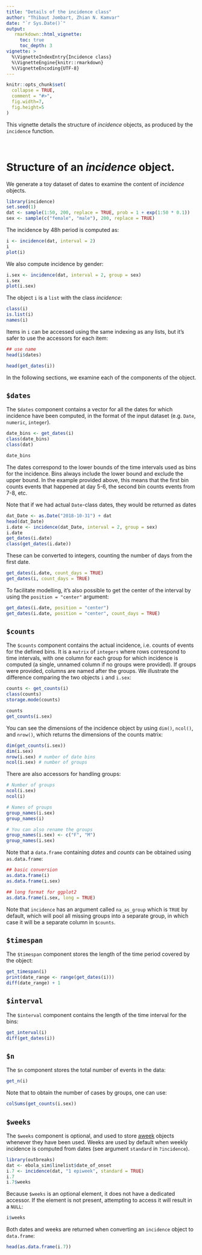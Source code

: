 ```yaml
---
title: "Details of the incidence class"
author: "Thibaut Jombart, Zhian N. Kamvar"
date: "`r Sys.Date()`"
output:
   rmarkdown::html_vignette:
     toc: true
     toc_depth: 3
vignette: >
  %\VignetteIndexEntry{Incidence class}
  %\VignetteEngine{knitr::rmarkdown}
  %\VignetteEncoding{UTF-8}
---
```





```r
knitr::opts_chunk$set(
  collapse = TRUE,
  comment = "#>", 
  fig.width=7, 
  fig.height=5 
)

```

This vignette details the structure of *incidence* objects, as produced by the
`incidence` function.

<br>

# Structure of an *incidence* object.

We generate a toy dataset of dates to examine the content of *incidence* objects.

```r
library(incidence)
set.seed(1)
dat <- sample(1:50, 200, replace = TRUE, prob = 1 + exp(1:50 * 0.1))
sex <- sample(c("female", "male"), 200, replace = TRUE)
```

The incidence by 48h period is computed as:

```r
i <- incidence(dat, interval = 2)
i
plot(i)
```

We also compute incidence by gender:

```r
i.sex <- incidence(dat, interval = 2, group = sex)
i.sex
plot(i.sex)
```


The object `i` is a `list` with the class *incidence*:

```r
class(i)
is.list(i)
names(i)
```

Items in `i` can be accessed using the same indexing as any lists, but it's
safer to use the accessors for each item:

```r
## use name
head(i$dates)

head(get_dates(i))
```

In the following sections, we examine each of the components of the object.


## `$dates`

The `$dates` component contains a vector for all the dates for which incidence
have been computed, in the format of the input dataset (e.g. `Date`, `numeric`,
`integer`).

```r
date_bins <- get_dates(i)
class(date_bins)
class(dat)

date_bins
```

The dates correspond to the lower bounds of the time intervals used as bins for
the incidence. Bins always include the lower bound and exclude the upper bound.
In the example provided above, this means that the first bin counts events that
happened at day 5-6, the second bin counts events from 7-8, etc.

Note that if we had actual `Date`-class dates, they would be returned as dates

```r
dat_Date <- as.Date("2018-10-31") + dat
head(dat_Date)
i.date <- incidence(dat_Date, interval = 2, group = sex)
i.date
get_dates(i.date)
class(get_dates(i.date))
```

These can be converted to integers, counting the number of days from the first
date.

```r
get_dates(i.date, count_days = TRUE)
get_dates(i, count_days = TRUE)
```

To facilitate modelling, it's also possible to get the center of the interval by
using the `position = "center"` argument:

```r
get_dates(i.date, position = "center")
get_dates(i.date, position = "center", count_days = TRUE)
```


## `$counts`

The `$counts` component contains the actual incidence, i.e. counts of events
for the defined bins. It is a `matrix` of `integers` where rows correspond to
time intervals, with one column for each group for which incidence is computed
(a single, unnamed column if no groups were provided). If groups were provided,
columns are named after the groups. We illustrate the difference comparing the
two objects `i` and `i.sex`:

```r
counts <- get_counts(i)
class(counts)
storage.mode(counts)

counts
get_counts(i.sex)
```

You can see the dimensions of the incidence object by using `dim()`, `ncol()`,
and `nrow()`, which returns the dimensions of the counts matrix:

```r
dim(get_counts(i.sex))
dim(i.sex)
nrow(i.sex) # number of date bins
ncol(i.sex) # number of groups
```


There are also accessors for handling groups:

```r
# Number of groups
ncol(i.sex)
ncol(i)

# Names of groups
group_names(i.sex)
group_names(i)

# You can also rename the groups
group_names(i.sex) <- c("F", "M")
group_names(i.sex)
```


Note that a `data.frame` containing *dates* and *counts* can be obtained using
`as.data.frame`:

```r
## basic conversion
as.data.frame(i)
as.data.frame(i.sex)

## long format for ggplot2
as.data.frame(i.sex, long = TRUE)
```

Note that `incidence` has an argument called `na_as_group` which is `TRUE` by
default, which will pool all missing groups into a separate group, in which
case it will be a separate column in `$counts`.

## `$timespan`

The `$timespan` component stores the length of the time period covered by the
object:

```r
get_timespan(i)
print(date_range <- range(get_dates(i)))
diff(date_range) + 1
```

## `$interval`

The `$interval` component contains the length of the time interval for the bins:

```r
get_interval(i)
diff(get_dates(i))
```

## `$n`

The `$n` component stores the total number of events in the data:

```r
get_n(i)
```

Note that to obtain the number of cases by groups, one can use:

```r
colSums(get_counts(i.sex))
```

## `$weeks`

The `$weeks` component is optional, and used to store
[aweek](https://www.repidemicsconsortium.org/aweek) objects whenever they have
been used. Weeks are used by default when weekly incidence is computed from
dates (see argument `standard` in `?incidence`).

```r
library(outbreaks)
dat <- ebola_sim$linelist$date_of_onset
i.7 <- incidence(dat, "1 epiweek", standard = TRUE)
i.7
i.7$weeks
```

Because `$weeks` is an optional element, it does not have a dedicated
accessor. If the element is not present, attempting to access it will result in
a `NULL`:

```r
i$weeks
```

Both dates and weeks are returned when converting an `incidence` object to
`data.frame`:

```r
head(as.data.frame(i.7))
```

